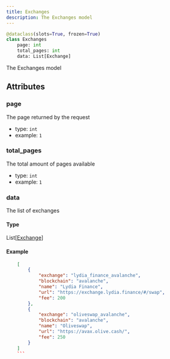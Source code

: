```yaml
---
title: Exchanges
description: The Exchanges model
---
```



```py
@dataclass(slots=True, frozen=True)
class Exchanges
    page: int
    total_pages: int
    data: List[Exchange]
```

The Exchanges model
## Attributes

### page

The page returned by the request
- type: `int`
- example: ` 1
    `

### total_pages

The total amount of pages available
- type: `int`
- example: ` 1
    `

### data

The list of exchanges
#### Type

<CodeBlock language="python">
    List[<a href="/docs/python-sdk/models/Exchange">Exchange</a>]
</CodeBlock>


#### Example

```json
    [
        {
            "exchange": "lydia_finance_avalanche",
            "blockchain": "avalanche",
            "name": "Lydia Finance",
            "url": "https://exchange.lydia.finance/#/swap",
            "fee": 200
        },
        {
            "exchange": "oliveswap_avalanche",
            "blockchain": "avalanche",
            "name": "Oliveswap",
            "url": "https://avax.olive.cash/",
            "fee": 250
        }
    ]
    ```

